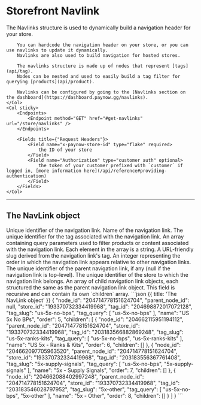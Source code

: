# Storefront Navlink

<Row>
	<Col>
		The Navlinks structure is used to dynamically build a navigation header for your store.

        You can hardcode the navigation header on your store, or you can use navlinks to update it dynamically.
        Navlinks are also used to build navigation for hosted stores.

        The navlinks structure is made up of nodes that represent [tags](api/tag).
        Nodes can be nested and used to easily build a tag filter for querying [products](api/product).

        Navlinks can be configured by going to the [Navlinks section on the dashboard](https://dashboard.paynow.gg/navlinks).
	</Col>
	<Col sticky>
		<Endpoints>
			<Endpoint method="GET" href="#get-navlinks" url="/store/navlinks" />
		</Endpoints>

		<Fields title={"Request Headers"}>
			<Field name="x-paynow-store-id" type="flake" required>
                the ID of your store
            </Field>
            <Field name="Authorization" type="customer auth" optional>
                the token of your customer prefixed with `customer` if logged in, [more information here](/api/reference#providing-authentication)
            </Field>
		</Fields>
	</Col>
</Row>

---

## The NavLink object

<Row>
    <Col>
        <Fields>
            <Field name="node_id" type="string">
                Unique identifier of the navigation link.
            </Field>
            <Field name="name" type="string">
                Name of the navigation link.
            </Field>
            <Field name="tag_id" type="string">
                The unique identifier for the tag associated with the navigation link.
            </Field>
            <Field name="tag_query" type="array">
                An array containing query parameters used to filter products or content associated with the navigation link. Each element in the array is a string.
            </Field>
            <Field name="tag_slug" type="string">
                A URL-friendly slug derived from the navigation link's tag.
            </Field>
            <Field name="order" type="int">
                An integer representing the order in which the navigation link appears relative to other navigation links.
            </Field>
            <Field name="parent_node_id" type="string" nullable>
                The unique identifier of the parent navigation link, if any (null if the navigation link is top-level).
            </Field>
            <Field name="store_id" type="string">
                The unique identifier of the store to which the navigation link belongs.
            </Field>
            <Field name="children" type="array">
                An array of child navigation link objects, each structured the same as the parent navigation link object. This field is recursive and can contain its own `children` array.
            </Field>
        </Fields>
    </Col>
    <Col sticky>
        ```json {{ title: 'The NavLink object' }}
        {
            "node_id": "204714778151624704",
            "parent_node_id": null,
            "store_id": "193370732334419968",
            "tag_id": "204698872017072128",
            "tag_slug": "us-5x-no-bps",
            "tag_query": [
                "us-5x-no-bps"
            ],
            "name": "US 5x No BPs",
            "order": 5,
            "children": [
                {
                    "node_id": "204662115951194112",
                    "parent_node_id": "204714778151624704",
                    "store_id": "193370732334419968",
                    "tag_id": "203183566882869248",
                    "tag_slug": "us-5x-ranks-kits",
                    "tag_query": [
                        "us-5x-no-bps",
                        "us-5x-ranks-kits"
                    ],
                    "name": "US 5x - Ranks & Kits",
                    "order": 6,
                    "children": []
                },
                {
                    "node_id": "204662097705963520",
                    "parent_node_id": "204714778151624704",
                    "store_id": "193370732334419968",
                    "tag_id": "203183556367761408",
                    "tag_slug": "5x-supply-signals",
                    "tag_query": [
                        "us-5x-no-bps",
                        "5x-supply-signals"
                    ],
                    "name": "5x - Supply Signals",
                    "order": 7,
                    "children": []
                },
                {
                    "node_id": "204662088402997248",
                    "parent_node_id": "204714778151624704",
                    "store_id": "193370732334419968",
                    "tag_id": "203183546028797952",
                    "tag_slug": "5x-other",
                    "tag_query": [
                        "us-5x-no-bps",
                        "5x-other"
                    ],
                    "name": "5x - Other",
                    "order": 8,
                    "children": []
                }
            ]
        }
        ```
    </Col>
</Row>